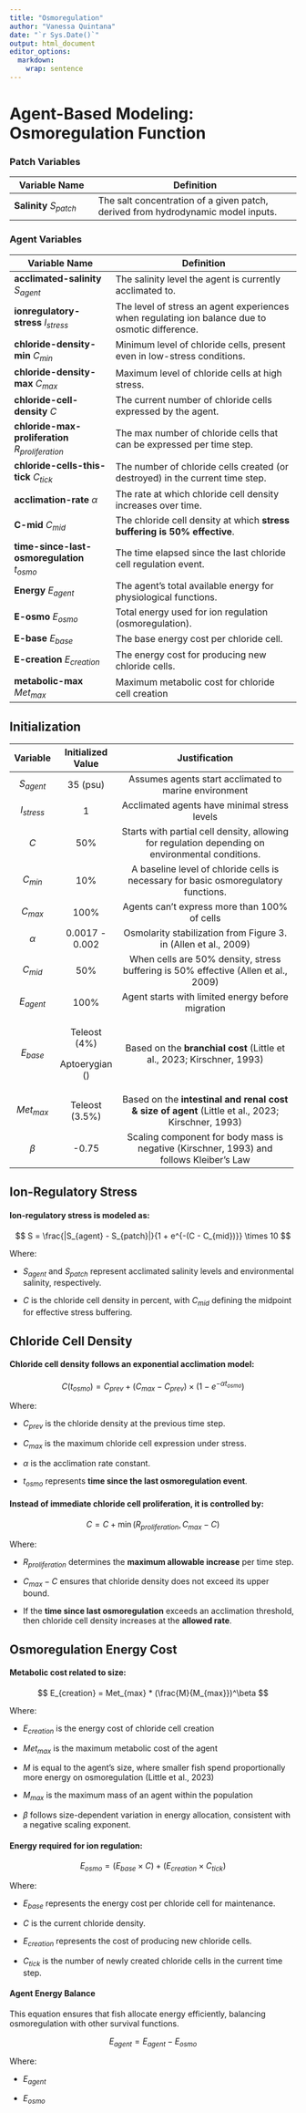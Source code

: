 ```yaml
---
title: "Osmoregulation"
author: "Vanessa Quintana"
date: "`r Sys.Date()`"
output: html_document
editor_options: 
  markdown: 
    wrap: sentence
---
```


# Agent-Based Modeling: Osmoregulation Function

### Patch Variables

+----------------------------------+----------------------------------------------------------------------------------+
| Variable Name                    | Definition                                                                       |
+==================================+==================================================================================+
| **Salinity** $S_{patch}$         | The salt concentration of a given patch, derived from hydrodynamic model inputs. |
+----------------------------------+----------------------------------------------------------------------------------+

### Agent Variables

+----------------------------------------------------+-------------------------------------------------------------------------------------------------+
| Variable Name                                      | Definition                                                                                      |
+====================================================+=================================================================================================+
| **acclimated-salinity** $S_{agent}$                | The salinity level the agent is currently acclimated to.                                        |
+----------------------------------------------------+-------------------------------------------------------------------------------------------------+
| **ionregulatory-stress** $I_{stress}$              | The level of stress an agent experiences when regulating ion balance due to osmotic difference. |
+----------------------------------------------------+-------------------------------------------------------------------------------------------------+
| **chloride-density-min** $C_{min}$                 | Minimum level of chloride cells, present even in low-stress conditions.                         |
+----------------------------------------------------+-------------------------------------------------------------------------------------------------+
| **chloride-density-max** $C_{max}$                 | Maximum level of chloride cells at high stress.                                                 |
+----------------------------------------------------+-------------------------------------------------------------------------------------------------+
| **chloride-cell-density** $C$                      | The current number of chloride cells expressed by the agent.                                    |
+----------------------------------------------------+-------------------------------------------------------------------------------------------------+
| **chloride-max-proliferation** $R_{proliferation}$ | The max number of chloride cells that can be expressed per time step.                           |
+----------------------------------------------------+-------------------------------------------------------------------------------------------------+
| **chloride-cells-this-tick** $C_{tick}$            | The number of chloride cells created (or destroyed) in the current time step.                   |
+----------------------------------------------------+-------------------------------------------------------------------------------------------------+
| **acclimation-rate** $\alpha$                      | The rate at which chloride cell density increases over time.                                    |
+----------------------------------------------------+-------------------------------------------------------------------------------------------------+
| **C-mid** $C_{mid}$                                | The chloride cell density at which **stress buffering is 50% effective**.                       |
+----------------------------------------------------+-------------------------------------------------------------------------------------------------+
| **time-since-last-osmoregulation** $t_{osmo}$      | The time elapsed since the last chloride cell regulation event.                                 |
+----------------------------------------------------+-------------------------------------------------------------------------------------------------+
| **Energy** $E_{agent}$                             | The agent’s total available energy for physiological functions.                                 |
+----------------------------------------------------+-------------------------------------------------------------------------------------------------+
| **E-osmo** $E_{osmo}$                              | Total energy used for ion regulation (osmoregulation).                                          |
+----------------------------------------------------+-------------------------------------------------------------------------------------------------+
| **E-base** $E_{base}$                              | The base energy cost per chloride cell.                                                         |
+----------------------------------------------------+-------------------------------------------------------------------------------------------------+
| **E-creation** $E_{creation}$                      | The energy cost for producing new chloride cells.                                               |
+----------------------------------------------------+-------------------------------------------------------------------------------------------------+
| **metabolic-max** $Met_{max}$                      | Maximum metabolic cost for chloride cell creation                                               |
+----------------------------------------------------+-------------------------------------------------------------------------------------------------+

## Initialization

+--------------+-------------------+---------------------------------------------------------------------------------------------------+
| Variable     | Initialized Value | Justification                                                                                     |
+:============:+:=================:+:=================================================================================================:+
| $S_{agent}$  | 35 (psu)          | Assumes agents start acclimated to marine environment                                             |
+--------------+-------------------+---------------------------------------------------------------------------------------------------+
| $I_{stress}$ | 1                 | Acclimated agents have minimal stress levels                                                      |
+--------------+-------------------+---------------------------------------------------------------------------------------------------+
| $C$          | 50%               | Starts with partial cell density, allowing for regulation depending on environmental conditions.  |
+--------------+-------------------+---------------------------------------------------------------------------------------------------+
| $C_{min}$    | 10%               | A baseline level of chloride cells is necessary for basic osmoregulatory functions.               |
+--------------+-------------------+---------------------------------------------------------------------------------------------------+
| $C_{max}$    | 100%              | Agents can't express more than 100% of cells                                                      |
+--------------+-------------------+---------------------------------------------------------------------------------------------------+
| $\alpha$     | 0.0017 - 0.002    | Osmolarity stabilization from Figure 3. in (Allen et al., 2009)                                   |
+--------------+-------------------+---------------------------------------------------------------------------------------------------+
| $C_{mid}$    | 50%               | When cells are 50% density, stress buffering is 50% effective (Allen et al., 2009)                |
+--------------+-------------------+---------------------------------------------------------------------------------------------------+
| $E_{agent}$  | 100%              | Agent starts with limited energy before migration                                                 |
+--------------+-------------------+---------------------------------------------------------------------------------------------------+
| $E_{base}$   | Teleost (4%)      | Based on the **branchial cost** (Little et al., 2023; Kirschner, 1993)                            |
|              |                   |                                                                                                   |
|              | Aptoerygian ()    |                                                                                                   |
+--------------+-------------------+---------------------------------------------------------------------------------------------------+
| $Met_{max}$  | Teleost (3.5%)    | Based on the **intestinal and renal cost & size of agent** (Little et al., 2023; Kirschner, 1993) |
+--------------+-------------------+---------------------------------------------------------------------------------------------------+
| $\beta$      | -0.75             | Scaling component for body mass is negative (Kirschner, 1993) and follows Kleiber’s Law           |
+--------------+-------------------+---------------------------------------------------------------------------------------------------+

## Ion-Regulatory Stress

#### Ion-regulatory stress is modeled as:

$$
S = \frac{|S_{agent} - S_{patch}|}{1 + e^{-(C - C_{mid})}} \times 10
$$

Where:

-   $S_{agent}$ and $S_{patch}$ represent acclimated salinity levels and environmental salinity, respectively.

-   $C$ is the chloride cell density in percent, with $C_{mid}$ defining the midpoint for effective stress buffering.

## Chloride Cell Density

#### Chloride cell density follows an **exponential acclimation model**:

$$
C(t_{osmo}) = C_{prev} + (C_{max} - C_{prev}) \times (1 - e^{-\alpha t_{osmo}})
$$

Where:

-   $C_{prev}$ is the chloride density at the previous time step.

-   $C_{max}$ is the maximum chloride cell expression under stress.

-   $\alpha$ is the acclimation rate constant.

-   $t_{osmo}$ represents **time since the last osmoregulation event**.

#### Instead of immediate chloride cell proliferation, it is controlled by:

$$
C = C + \min(R_{proliferation}, C_{max} - C)
$$

Where:

-   $R_{proliferation}$ determines the **maximum allowable increase** per time step.

-   $C_{max} - C$ ensures that chloride density does not exceed its upper bound.

-   If the **time since last osmoregulation** exceeds an acclimation threshold, then chloride cell density increases at the **allowed rate**.

## Osmoregulation Energy Cost

#### Metabolic cost related to size:

$$
E_{creation} = Met_{max} * (\frac{M}{M_{max}})^\beta
$$

Where:

-   $E_{creation}$ is the energy cost of chloride cell creation

-   $Met_{max}$ is the maximum metabolic cost of the agent

-   $M$ is equal to the agent's size, where smaller fish spend proportionally more energy on osmoregulation (Little et al., 2023)

-   $M_{max}$ is the maximum mass of an agent within the population

-   $\beta$ follows size-dependent variation in energy allocation, consistent with a negative scaling exponent.

#### Energy required for ion regulation:

$$
E_{osmo} = (E_{base} \times C) + (E_{creation} \times C_{tick})
$$

Where:

-   $E_{base}$ represents the energy cost per chloride cell for maintenance.

-   $C$ is the current chloride density.

-   $E_{creation}$ represents the cost of producing new chloride cells.

-   $C_{tick}$ is the number of newly created chloride cells in the current time step.

#### Agent Energy Balance

This equation ensures that fish allocate energy efficiently, balancing osmoregulation with other survival functions.

$$
E_{agent} = E_{agent} - E_{osmo}
$$

Where:

-   $E_{agent}$

-   $E_{osmo}$
